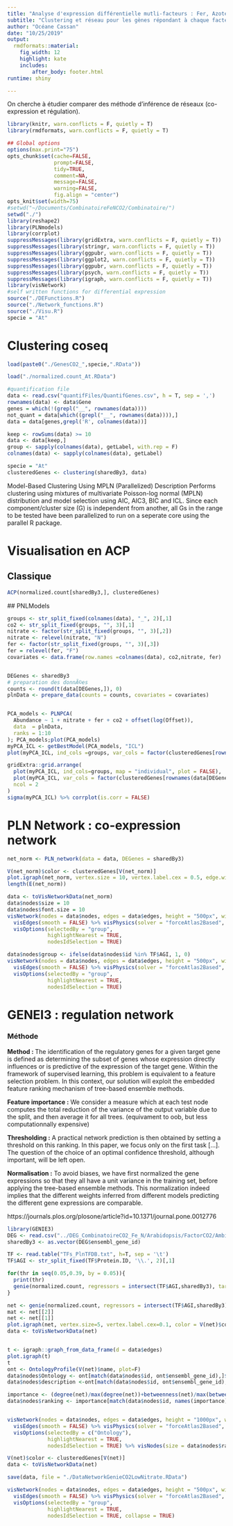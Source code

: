 ```yaml
---
title: "Analyse d'expression différentielle mutli-facteurs : Fer, Azote et CO2"
subtitle: "Clustering et réseau pour les gènes répondant à chaque facteur"
author: "Océane Cassan"
date: "10/25/2019"
output: 
  rmdformats::material:
    fig_width: 12
    highlight: kate
    includes:
        after_body: footer.html
runtime: shiny

---
```


On cherche à étudier comparer des méthode d'inférence de réseaux (co-expression et régulation). 

```r
library(knitr, warn.conflicts = F, quietly = T)
library(rmdformats, warn.conflicts = F, quietly = T)

## Global options
options(max.print="75")
opts_chunk$set(cache=FALSE,
               prompt=FALSE,
               tidy=TRUE,
               comment=NA,
               message=FALSE,
               warning=FALSE,
               fig.align = "center")
opts_knit$set(width=75)
#setwd("~/Documents/CombinatoireFeNCO2/Combinatoire/")
setwd("./")
library(reshape2)
library(PLNmodels)
library(corrplot)
suppressMessages(library(gridExtra, warn.conflicts = F, quietly = T))
suppressMessages(library(stringr, warn.conflicts = F, quietly = T))
suppressMessages(library(ggpubr, warn.conflicts = F, quietly = T))
suppressMessages(library(ggplot2, warn.conflicts = F, quietly = T))
suppressMessages(library(ggpubr, warn.conflicts = F, quietly = T))
suppressMessages(library(psych, warn.conflicts = F, quietly = T))
suppressMessages(library(igraph, warn.conflicts = F, quietly = T))
library(visNetwork)
#self written functions for differential expression
source("./DEFunctions.R")
source("./Network_functions.R")
source("./Visu.R")
specie = "At"
```


# Clustering coseq

```r
load(paste0("./GenesCO2_",specie,".RData"))

load("./normalized.count_At.RData")

#quantification file
data <- read.csv("quantifFiles/QuantifGenes.csv", h = T, sep = ',')
rownames(data) <- data$Gene
genes = which(!(grepl("__", rownames(data))))
not_quant = data[which((grepl("__", rownames(data)))),]
data = data[genes,grepl('R', colnames(data))]

keep <- rowSums(data) >= 10
data <- data[keep,]
group <- sapply(colnames(data), getLabel, with.rep = F)
colnames(data) <- sapply(colnames(data), getLabel)

specie = "At"
clusteredGenes <- clustering(sharedBy3, data)
```

Model-Based Clustering Using MPLN (Parallelized)
Description
Performs clustering using mixtures of multivariate Poisson-log normal (MPLN) distribution and model selection using AIC, AIC3, BIC and ICL. Since each component/cluster size (G) is independent from another, all Gs in the range to be tested have been parallelized to run on a seperate core using the parallel R package.



# Visualisation en ACP

## Classique

```r

ACP(normalized.count[sharedBy3,], clusteredGenes)

```

 ## PNLModels


```r

groups <- str_split_fixed(colnames(data), "_", 2)[,1]
co2 <- str_split_fixed(groups, "", 3)[,1]
nitrate <- factor(str_split_fixed(groups, "", 3)[,2])
nitrate <- relevel(nitrate, "N")
fer <- factor(str_split_fixed(groups, "", 3)[,3])
fer = relevel(fer, "F")
covariates <- data.frame(row.names =colnames(data), co2,nitrate, fer)


DEGenes <- sharedBy3
# preparation des donnÃ©es
counts <- round(t(data[DEGenes,]), 0)
plnData <- prepare_data(counts = counts, covariates = covariates)


PCA_models <- PLNPCA(
  Abundance ~ 1 + nitrate + fer + co2 + offset(log(Offset)),
  data  = plnData, 
  ranks = 1:10
); PCA_models;plot(PCA_models)
myPCA_ICL <- getBestModel(PCA_models, "ICL") 
plot(myPCA_ICL, ind_cols =groups, var_cols = factor(clusteredGenes[rownames(data[DEGenes,])]))

gridExtra::grid.arrange(
  plot(myPCA_ICL, ind_cols=groups, map = "individual", plot = FALSE),
  plot(myPCA_ICL, var_cols = factor(clusteredGenes[rownames(data[DEGenes,])]), map = "variable", plot = FALSE),
  ncol = 2
)
sigma(myPCA_ICL) %>% corrplot(is.corr = FALSE)
```



# PLN Network : co-expression network

```r




net_norm <- PLN_network(data = data, DEGenes = sharedBy3)

V(net_norm)$color <- clusteredGenes[V(net_norm)]
plot.igraph(net_norm, vertex.size = 10, vertex.label.cex = 0.5, edge.width = 0.5) 
length(E(net_norm))

data <- toVisNetworkData(net_norm)
data$nodes$size = 10
data$nodes$font.size = 10
visNetwork(nodes = data$nodes, edges = data$edges, height = "500px", width = "100%") %>%
  visEdges(smooth = FALSE) %>% visPhysics(solver = "forceAtlas2Based", timestep = 1, minVelocity=10, maxVelocity = 10, stabilization = F)%>%
  visOptions(selectedBy = "group", 
             highlightNearest = TRUE, 
             nodesIdSelection = TRUE)

data$nodes$group <- ifelse(data$nodes$id %in% TF$AGI, 1, 0)
visNetwork(nodes = data$nodes, edges = data$edges, height = "500px", width = "100%") %>%
  visEdges(smooth = FALSE) %>% visPhysics(solver = "forceAtlas2Based", timestep = 1, minVelocity=10, maxVelocity = 10, stabilization = F) %>%
  visOptions(selectedBy = "group", 
             highlightNearest = TRUE, 
             nodesIdSelection = TRUE)


```

# GENEI3 : regulation network

### Méthode 

**Method : **
The identification of the regulatory genes for a given target gene is defined as determining the subset of genes whose expression directly influences or is predictive of the expression of the target gene. Within the framework of supervised learning, this problem is equivalent to a feature selection problem. In this context, our solution will exploit the embedded feature ranking mechanism of tree-based ensemble methods.

**Feature importance :** We consider a measure which at each test node computes the total reduction of the variance of the output variable due to the split, and then average it for all trees. (equivament to oob, but less computationnally expensive)


**Thresholding :** 
A practical network prediction is then obtained by setting a threshold on this ranking. In this paper, we focus only on the first task [...]. The question of the choice of an optimal confidence threshold, although important, will be left open.


**Normalisation :** To avoid biases, we have first normalized the gene expressions so that they all have a unit variance in the training set, before applying the tree-based ensemble methods. This normalization indeed implies that the different weights inferred from different models predicting the different gene expressions are comparable.

https://journals.plos.org/plosone/article?id=10.1371/journal.pone.0012776


```r

library(GENIE3)
DEG <- read.csv("../DEG_CombinatoireCO2_Fe_N/Arabidopsis/FactorCO2/AmbientCO2_NitrateFe-ElevatedCO2_LowNitrateFe.txt", h = T, sep = "\t")
sharedBy3 <- as.vector(DEG$ensembl_gene_id)

TF <- read.table("TFs_PlnTFDB.txt", h=T, sep = '\t')
TF$AGI <- str_split_fixed(TF$Protein.ID, '\\.', 2)[,1]

for(thr in seq(0.05,0.39, by = 0.05)){
  print(thr)
  genie(normalized.count, regressors = intersect(TF$AGI,sharedBy3), targets = sharedBy3, thr = thr)
}

net <- genie(normalized.count, regressors = intersect(TF$AGI,sharedBy3), targets = sharedBy3, thr = 0.05)
mat <- net[[2]]
net <- net[[1]]
plot.igraph(net, vertex.size=5, vertex.label.cex=0.1, color = V(net)$color)
data <- toVisNetworkData(net)


t <- igraph::graph_from_data_frame(d = data$edges)
plot.igraph(t)
t
ont <- OntologyProfile(V(net)$name, plot=F)
data$nodes$Ontology <- ont[match(data$nodes$id, ont$ensembl_gene_id),]$external_gene_name
data$nodes$description <-ont[match(data$nodes$id, ont$ensembl_gene_id),]$description

importance <- (degree(net)/max(degree(net))+betweenness(net)/max(betweenness(net)))*0.5
data$nodes$ranking <- importance[match(data$nodes$id, names(importance))]


visNetwork(nodes = data$nodes, edges = data$edges, height = "1000px", width = "100%") %>%
  visEdges(smooth = FALSE) %>% visPhysics(solver = "forceAtlas2Based", timestep = 0.8, minVelocity=10, maxVelocity = 10, stabilization = F)%>%
  visOptions(selectedBy = c("Ontology"), 
             highlightNearest = TRUE, 
             nodesIdSelection = TRUE) %>% visNodes(size = data$nodes$ranking*20)

V(net)$color <- clusteredGenes[V(net)]
data <- toVisNetworkData(net)

save(data, file = "./DataNetworkGenieCO2LowNitrate.RData")

visNetwork(nodes = data$nodes, edges = data$edges, height = "500px", width = "100%") %>%
  visEdges(smooth = FALSE) %>% visPhysics(solver = "forceAtlas2Based", timestep = 1, minVelocity=10, maxVelocity = 10, stabilization = F)%>%
  visOptions(selectedBy = "group", 
             highlightNearest = TRUE, 
             nodesIdSelection = TRUE, collapse = TRUE)
```